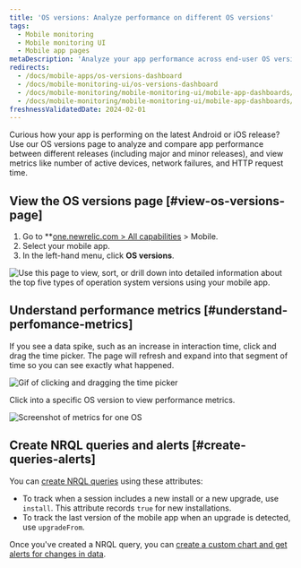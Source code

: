 ```yaml
---
title: 'OS versions: Analyze performance on different OS versions'
tags:
  - Mobile monitoring
  - Mobile monitoring UI
  - Mobile app pages
metaDescription: 'Analyze your app performance across end-user OS versions'
redirects:
  - /docs/mobile-apps/os-versions-dashboard
  - /docs/mobile-monitoring-ui/os-versions-dashboard
  - /docs/mobile-monitoring/mobile-monitoring-ui/mobile-app-dashboards/os-versions-dashboard
  - /docs/mobile-monitoring/mobile-monitoring-ui/mobile-app-dashboards/os-versions-page
freshnessValidatedDate: 2024-02-01
---
```





Curious how your app is performing on the latest Android or iOS release? Use our OS versions page to analyze and compare app performance between different releases (including major and minor releases), and view metrics like number of active devices, network failures, and HTTP request time.

## View the OS versions page [#view-os-versions-page]

1. Go to **[one.newrelic.com > All capabilities](https://one.newrelic.com/all-capabilities) > Mobile.
2. Select your mobile app.
3. In the left-hand menu, click **OS versions**.

<img
  title="OS Version Page"
  alt="Use this page to view, sort, or drill down into detailed information about the top five types of operation system versions using your mobile app."
  src={mobileOsVersionsSummary}
/>


## Understand performance metrics [#understand-perfomance-metrics]

If you see a data spike, such as an increase in interaction time, click and drag the time picker. The page will refresh and expand into that segment of time so you can see exactly what happened.

<img
    title="Expand metric details"
    alt="Gif of clicking and dragging the time picker"
    src={mobileTimePickerGIF}
/>

Click into a specific OS version to view performance metrics.

<img
    title="Expand metric details for one OS"
    alt="Screenshot of metrics for one OS"
    src={mobileExpandMetrics}
/>

## Create NRQL queries and alerts [#create-queries-alerts]

You can [create NRQL queries](/docs/query-data/nrql-new-relic-query-language/getting-started/introduction-nrql) using these attributes:

* To track when a session includes a new install or a new upgrade, use `install`. This attribute records `true` for new installations.
* To track the last version of the mobile app when an upgrade is detected, use `upgradeFrom`.

Once you've created a NRQL query, you can [create a custom chart and get alerts for changes in data](/docs/alerts-applied-intelligence/new-relic-alerts/alert-conditions/create-nrql-alert-conditions/#create-chart).